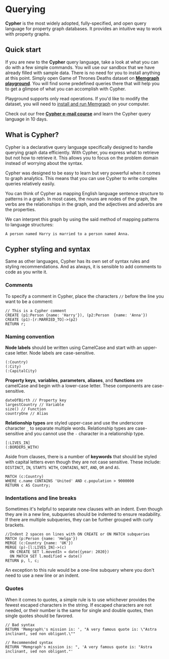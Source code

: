
# Querying

**Cypher** is the most widely adopted, fully-specified, and open query language
for property graph databases. It provides an intuitive way to work with property
graphs.

## Quick start

If you are new to the **Cypher** query language, take a look at what you can do
with a few simple commands. You will use our sandbox that we have already filled
with sample data. There is no need for you to install anything at this point.
Simply open Game of Thrones Deaths dataset on [**Memgraph
playground**](https://playground.memgraph.com/sandbox/game-of-thrones-deaths).
You will find some predefined queries there that will help you to get a glimpse
of what you can accomplish with Cypher.

<Callout type="info">

Playground supports only read operations. If you'd like to modify the dataset,
you will need to [install and run Memgraph](../memgraph/installation) on your
computer.

</Callout>

<Callout>

Check out our free [**Cypher e-mail 
course**](https://memgraph.com/learn-cypher-query-language) and learn the Cypher
query language in 10 days.

</Callout>

## What is Cypher?

Cypher is a declarative query language specifically designed to handle querying
graph data efficiently. With Cypher, you express what to retrieve but not how to
retrieve it. This allows you to focus on the problem domain instead of worrying
about the syntax.

Cypher was designed to be easy to learn but very powerful when it comes to graph
analytics. This means that you can use Cypher to write complex queries
relatively easily. 

You can think of Cypher as mapping English language sentence structure to
patterns in a graph. In most cases, the nouns are nodes of the graph, the verbs
are the relationships in the graph, and the adjectives and adverbs are the
properties.

We can interpret this graph by using the said method of mapping patterns to
language structures: 

```nocopy
A person named Harry is married to a person named Anna.
```

## Cypher styling and syntax

Same as other languages, Cypher has its own set of syntax rules and styling
recommendations. And as always, it is sensible to add comments to code as you
write it.

### Comments

To specify a comment in Cypher, place the characters `//` before the line you
want to be a comment:

```cypher
// This is a Cypher comment
CREATE (p1:Person {name: 'Harry'}), (p2:Person  {name: 'Anna'})
CREATE (p1)-[r:MARRIED_TO]->(p2)
RETURN r;
```

### Naming convention

**Node labels** should be written using CamelCase and start with an upper-case
letter. Node labels are case-sensitive. 

```nocopy
(:Country)
(:City)
(:CapitalCity)
```

**Property keys**, **variables**, **parameters**, **aliases**, and **functions**
are camelCase and begin with a lower-case letter. These components are
case-sensitive. 

```cypher
dateOfBirth // Property key
largestCountry // Variable
size() // Function
countryOne // Alias
```

**Relationship types** are styled upper-case and use the underscore character
`_` to separate multiple words. Relationship types are case-sensitive and you
cannot use the `-` character in a relationship type.

```cypher
[:LIVES_IN]
(:BORDERS_WITH)
```

Aside from clauses, there is a number of **keywords** that should be styled with
capital letters even though they are not case sensitive. These include:
`DISTINCT`, `IN`, `STARTS WITH`, `CONTAINS`, `NOT`, `AND`, `OR` and `AS`.

```cypher
MATCH (c:Country)
WHERE c.name CONTAINS 'United' AND c.population > 9000000
RETURN c AS Country;
```

### Indentations and line breaks

Sometimes it's helpful to separate new clauses with an indent. Even though they
are in a new line, subqueries should be indented to ensure readability. If there
are multiple subqueries, they can be further grouped with curly brackets.

```cypher
//Indent 2 spaces on lines with ON CREATE or ON MATCH subqueries
MATCH (p:Person {name: 'Helga'})
MERGE (c:Country {name: 'UK'})
MERGE (p)-[l:LIVES_IN]->(c)
  ON CREATE SET l.movedIn = date({year: 2020})
  ON MATCH SET l.modified = date()
RETURN p, l, c;

```

An exception to this rule would be a one-line subquery where you don't need to
use a new line or an indent.

### Quotes

When it comes to quotes, a simple rule is to use whichever provides the fewest
escaped characters in the string. If escaped characters are not needed, or their
number is the same for single and double quotes, then single quotes should be
favored. 

```cypher
// Bad syntax
RETURN 'Memgraph\'s mission is: ', "A very famous quote is: \"Astra inclinant, sed non obligant.\""

// Recommended syntax
RETURN "Memgraph's mission is: ", 'A very famous quote is: "Astra inclinant, sed non obligant."'
```
